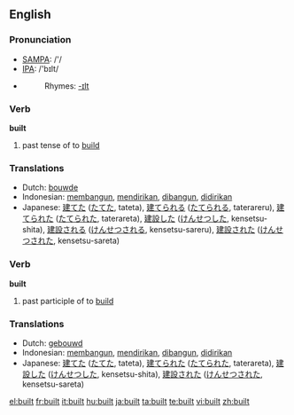 ==English==

{{rank|meeting|corner|spite|900|built|lower|lead|wouldn't}}

===Pronunciation===
*[[w:SAMPA|SAMPA]]: /'/
*[[w:IPA|IPA]]: /'bɪlt/
*{{audio|en-us-built.ogg|Audio (US)}}
*:Rhymes: [[Rhymes:English:-ɪlt|-ɪlt]]

===Verb===
'''built'''
# past tense of to [[build]]

===Translations===
*Dutch: [[bouwde]]
*Indonesian: [[bangun|membangun]], [[diri|mendirikan]], [[bangun|dibangun]], [[diri|didirikan]]
*Japanese: [[建てた]] ([[たてた]], tateta), [[建てられる]] ([[たてられる]], taterareru), [[建てられた]] ([[たてられた]], taterareta), [[建設]]した ([[けんせつ]]した, kensetsu-shita), [[建設]]される ([[けんせつ]]される, kensetsu-sareru), [[建設]]された ([[けんせつ]]された, kensetsu-sareta)

===Verb===
'''built'''
# past participle of to [[build]]

===Translations===
*Dutch: [[gebouwd]]
*Indonesian: [[bangun|membangun]], [[diri|mendirikan]], [[bangun|dibangun]], [[diri|didirikan]]
*Japanese: [[建てた]] ([[たてた]], tateta), [[建てられた]] ([[たてられた]], taterareta), [[建設]]した ([[けんせつ]]した, kensetsu-shita), [[建設]]された ([[けんせつ]]された, kensetsu-sareta)

[[el:built]]
[[fr:built]]
[[it:built]]
[[hu:built]]
[[ja:built]]
[[ta:built]]
[[te:built]]
[[vi:built]]
[[zh:built]]
